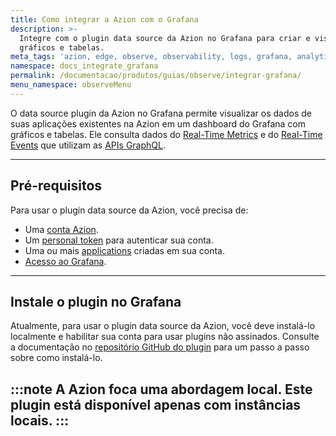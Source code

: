 ```yaml
---
title: Como integrar a Azion com o Grafana
description: >-
  Integre com o plugin data source da Azion no Grafana para criar e visualizar
  gráficos e tabelas.
meta_tags: 'azion, edge, observe, observability, logs, grafana, analytics'
namespace: docs_integrate_grafana
permalink: /documentacao/produtos/guias/observe/integrar-grafana/
menu_namespace: observeMenu
---
```


O data source plugin da Azion no Grafana permite visualizar os dados de suas aplicações existentes na Azion em um dashboard do Grafana com gráficos e tabelas. Ele consulta dados do [Real-Time Metrics](/pt-br/documentacao/produtos/observe/real-time-metrics/) e do [Real-Time Events](/pt-br/documentacao/produtos/observe/real-time-events/) que utilizam as [APIs GraphQL](/pt-br/documentacao/devtools/graphql-api/visao-geral/).

---

## Pré-requisitos

Para usar o plugin data source da Azion, você precisa de:

- Uma [conta Azion](https://console.azion.com/signup).
- Um [personal token](/pt-br/documentacao/produtos/guias/personal-tokens/) para autenticar sua conta.
- Uma ou mais [applications](/pt-br/documentacao/produtos/build/edge-application/) criadas em sua conta.
- [Acesso ao Grafana](https://grafana.com/).

---

## Instale o plugin no Grafana

Atualmente, para usar o plugin data source da Azion, você deve instalá-lo localmente e habilitar sua conta para usar plugins não assinados. Consulte a documentação no [repositório GitHub do plugin](https://github.com/aziontech/grafana-plugin/blob/dev/README.md#install-azion-plugin-on-local-grafana-install-locally) para um passo a passo sobre como instalá-lo.

:::note
A Azion foca uma abordagem local. Este plugin está disponível apenas com instâncias locais.
:::
<br /><br />
---

